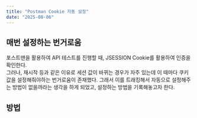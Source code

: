 ```yaml
---
title: "Postman Cookie 자동 설정"
date: "2025-08-06"
---
```


## 매번 설정하는 번거로움
포스트맨을 활용하여 API 테스트를 진행할 때, JSESSION Cookie를 활용하여 인증을 확인한다. <br />
그러나, 재시작 등과 같은 이유로 세션 값이 바뀌는 경우가 자주 있는데 이 때마다 쿠키값을 설정해줘야하는 번거로움이 존재했다.
그래서 이를 트래킹해서 자동으로 설정해주는 방법이 없을까라는 생각을 하게 되었고, 설정하는 방법을 기록해놓고자 한다.

## 방법
